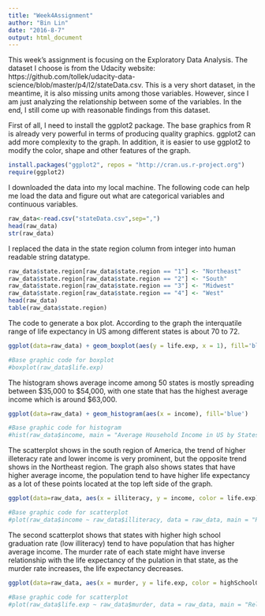 ---
title: "Week4Assignment"
author: "Bin Lin"
date: "2016-8-7"
output: html_document
---

This week's assignment is focusing on the Exploratory Data Analysis. The dataset I choose is from the Udacity website: https://github.com/tollek/udacity-data-science/blob/master/p4/l2/stateData.csv. This is a very short dataset, in the meantime, it is also missing units among those variables. However, since I am just analyzing the relationship between some of the variables. In the end, I still come up with reasonable findings from this dataset.  


First of all, I need to install the ggplot2 package. The base graphics from R is already very powerful in terms of producing quality graphics. ggplot2 can add more complexity to the graph. In addition, it is easier to use ggplot2 to modify the color, shape and other features of the graph.

```{r}
install.packages("ggplot2", repos = "http://cran.us.r-project.org")
require(ggplot2)
```


I downloaded the data into my local machine. The following code can help me load the data and figure out what are categorical variables and continuous variables.

```{r}
raw_data<-read.csv("stateData.csv",sep=",")
head(raw_data)
str(raw_data)
```


I replaced the data in the state region column from integer into human readable string datatype. 
```{r}
raw_data$state.region[raw_data$state.region == "1"] <- "Northeast"
raw_data$state.region[raw_data$state.region == "2"] <- "South"
raw_data$state.region[raw_data$state.region == "3"] <- "Midwest"
raw_data$state.region[raw_data$state.region == "4"] <- "West"
head(raw_data)
table(raw_data$state.region)

```


The code to generate a box plot. According to the graph the interquatile range of life expectancy in US among different states is about 70 to 72. 
```{r}
ggplot(data=raw_data) + geom_boxplot(aes(y = life.exp, x = 1), fill='blue')

#Base graphic code for boxplot
#boxplot(raw_data$life.exp)
```


The histogram shows average income among 50 states is mostly spreading between $35,000 to $54,000, with one state that has the highest average income which is around $63,000.

```{r}
ggplot(data=raw_data) + geom_histogram(aes(x = income), fill='blue')

#Base graphic code for histogram
#hist(raw_data$income, main = "Average Household Income in US by States", xlab = "Income Range")
```


The scatterplot shows in the south region of America, the trend of higher illeteracy rate and lower income is very prominent, but the opposite trend shows in the Northeast region. The graph also shows states that have higher average income, the population tend to have higher life expectancy as a lot of these points located at the top left side of the graph. 

```{r}
ggplot(data=raw_data, aes(x = illiteracy, y = income, color = life.exp)) + geom_point() + facet_wrap(~state.region)

#Base graphic code for scatterplot
#plot(raw_data$income ~ raw_data$illiteracy, data = raw_data, main = "Relationship Between Illiteracy Rate and Income in US by States", xlab = "Illiteracy", ylab = "Income")
```


The second scatterplot shows that states with higher high school graduation rate (low illiteracy) tend to have population that has higher average income. The murder rate of each state might have inverse relationship with the life expectancy of the pulation in that state, as the murder rate increases, the life expectancy decreases. 

```{r}
ggplot(data=raw_data, aes(x = murder, y = life.exp, color = highSchoolGrad)) + geom_point()

#Base graphic code for scatterplot
#plot(raw_data$life.exp ~ raw_data$murder, data = raw_data, main = "Relationship Between Murder Rate and Life Expectancy in US by States", xlab = "Murder Rate", ylab = "Life Expectancy")
```